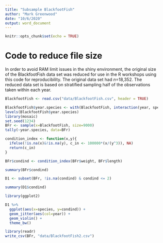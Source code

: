 ```yaml
---
title: "Subsample BlackfootFish"
author: "Mark Greenwood"
date: "10/6/2020"
output: word_document
---
```


```r
knitr::opts_chunk$set(echo = TRUE)
```

# Code to reduce file size

In order to avoid RAM limit issues in the shiny environment, the original size of the BlackfootFish data set was reduced for use in the R workshops using this code for reproducibility. The original data set had _n_=18,352. The reduced data set is based on stratified sampling half of the observations taken within each year.

```r
BlackfootFish <- read.csv("data/BlackfootFish.csv", header = TRUE)

BlackfootFish$year.species <- with(BlackfootFish, interaction(year, species))
levels(BlackfootFish$year.species)
library(mosaic)
set.seed(1234)
BFr <- sample(x=BlackfootFish, size=9000)
tally(~year.species, data=BFr)

condition_index <- function(x,y){
  ifelse(!is.na(x)&!is.na(y), c_in <- 100000*(x/(y^3)), NA)
  return(c_in)
}

BFr$condind <- condition_index(BFr$weight, BFr$length)

summary(BFr$condind)

D1 <- subset(BFr, !is.na(condind) & condind <= 2)

summary(D1$condind)

library(ggplot2)

D1 %>% 
  ggplot(aes(x=species, y=condind)) +
  geom_jitter(aes(col=year)) +
  geom_violin() + 
  theme_bw()

library(readr)
write_csv(BFr, "data/BlackfootFish2.csv")

```